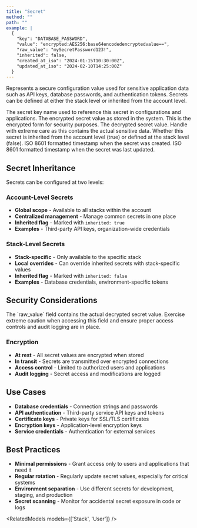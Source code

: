 ```yaml
---
title: "Secret"
method: ""
path: ""
example: |
  {
    "key": "DATABASE_PASSWORD",
    "value": "encrypted:AES256:base64encodedencryptedvalue==",
    "raw_value": "mySecretPassword123!",
    "inherited": false,
    "created_at_iso": "2024-01-15T10:30:00Z",
    "updated_at_iso": "2024-02-10T14:25:00Z"
  }
---
```


Represents a secure configuration value used for sensitive application data such as API keys, database passwords, and authentication tokens. Secrets can be defined at either the stack level or inherited from the account level.

<Model>
<ModelProperty name="key" type="string">
The secret key name used to reference this secret in configurations and applications.
</ModelProperty>

<ModelProperty name="value" type="string">
The encrypted secret value as stored in the system. This is the encrypted form for security purposes.
</ModelProperty>

<ModelProperty name="raw_value" type="string">
The decrypted secret value. Handle with extreme care as this contains the actual sensitive data.
</ModelProperty>

<ModelProperty name="inherited" type="boolean">
Whether this secret is inherited from the account level (true) or defined at the stack level (false).
</ModelProperty>

<ModelProperty name="created_at_iso" type="string">
ISO 8601 formatted timestamp when the secret was created.
</ModelProperty>

<ModelProperty name="updated_at_iso" type="string">
ISO 8601 formatted timestamp when the secret was last updated.
</ModelProperty>
</Model>

## Secret Inheritance

Secrets can be configured at two levels:

### Account-Level Secrets
- **Global scope** - Available to all stacks within the account
- **Centralized management** - Manage common secrets in one place
- **Inherited flag** - Marked with `inherited: true`
- **Examples** - Third-party API keys, organization-wide credentials

### Stack-Level Secrets
- **Stack-specific** - Only available to the specific stack
- **Local overrides** - Can override inherited secrets with stack-specific values
- **Inherited flag** - Marked with `inherited: false`
- **Examples** - Database credentials, environment-specific tokens

## Security Considerations

<Callout type="warning" title="Raw Value Security">
The `raw_value` field contains the actual decrypted secret value. Exercise extreme caution when accessing this field and ensure proper access controls and audit logging are in place.
</Callout>

### Encryption
- **At rest** - All secret values are encrypted when stored
- **In transit** - Secrets are transmitted over encrypted connections
- **Access control** - Limited to authorized users and applications
- **Audit logging** - Secret access and modifications are logged

## Use Cases

- **Database credentials** - Connection strings and passwords
- **API authentication** - Third-party service API keys and tokens
- **Certificate keys** - Private keys for SSL/TLS certificates
- **Encryption keys** - Application-level encryption keys
- **Service credentials** - Authentication for external services

## Best Practices

- **Minimal permissions** - Grant access only to users and applications that need it
- **Regular rotation** - Regularly update secret values, especially for critical systems
- **Environment separation** - Use different secrets for development, staging, and production
- **Secret scanning** - Monitor for accidental secret exposure in code or logs

<RelatedModels models={['Stack', 'User']} />